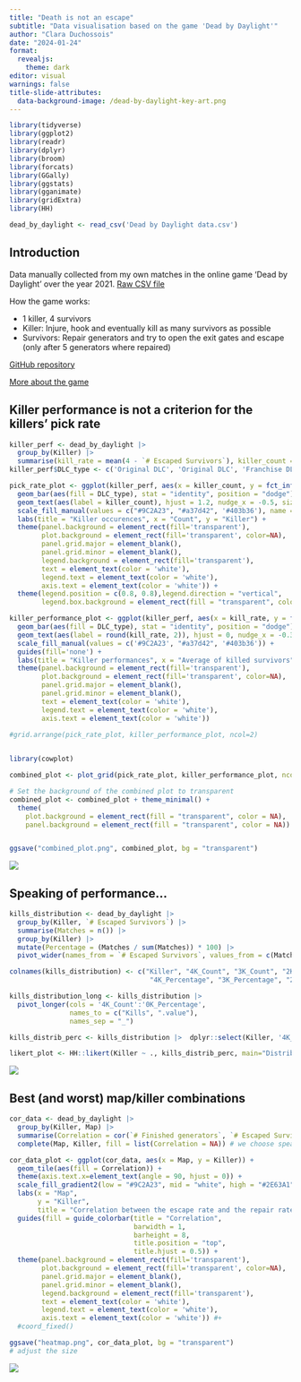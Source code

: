 ```yaml
---
title: "Death is not an escape"
subtitle: "Data visualisation based on the game 'Dead by Daylight'"
author: "Clara Duchossois"
date: "2024-01-24"
format: 
  revealjs: 
    theme: dark
editor: visual
warnings: false
title-slide-attributes:
  data-background-image: /dead-by-daylight-key-art.png
---
```


```r
library(tidyverse)
library(ggplot2)
library(readr)
library(dplyr)
library(broom)
library(forcats)
library(GGally)
library(ggstats)
library(gganimate)
library(gridExtra)
library(HH)

dead_by_daylight <- read_csv('Dead by Daylight data.csv')
```

## Introduction {.smaller background-image=/dbd-gallery-background.jpg}

Data manually collected from my own matches in the online game 'Dead by Daylight' over the year 2021.
[Raw CSV file](https://github.com/doubavitch/Dead-by-Daylight-Data-Visualization/blob/main/Dead%20by%20Daylight%20data.csv)

How the game works: 

- 1 killer, 4 survivors
- Killer: Injure, hook and eventually kill as many survivors as possible
- Survivors: Repair generators and try to open the exit gates and escape (only after 5 generators where repaired) 

[GitHub repository](https://github.com/doubavitch/Dead-by-Daylight-Data-Visualization)

[More about the game](https://deadbydaylight.com)


## Killer performance is not a criterion for the killers' pick rate {background-image=/dbd-gallery-background.jpg}

```r
killer_perf <- dead_by_daylight |> 
  group_by(Killer) |> 
  summarise(kill_rate = mean(4 - `# Escaped Survivors`), killer_count = n(), .groups = 'drop')
killer_perf$DLC_type <- c('Original DLC', 'Original DLC', 'Franchise DLC', 'Franchise DLC', 'Original DLC', 'Original DLC', 'Franchise DLC', 'Original DLC', 'Franchise DLC', 'Franchise DLC', 'Original DLC', 'Base game', 'Base game', 'Original DLC', 'Franchise DLC', 'Franchise DLC', 'Base game', 'Original DLC', 'Franchise DLC', 'Original DLC', 'Franchise DLC', 'Original DLC', 'Base game', 'Original DLC', 'Original DLC', 'Base game')

pick_rate_plot <- ggplot(killer_perf, aes(x = killer_count, y = fct_infreq(Killer, killer_count))) +
  geom_bar(aes(fill = DLC_type), stat = "identity", position = "dodge") +
  geom_text(aes(label = killer_count), hjust = 1.2, nudge_x = -0.5, size = 2.7, colour = 'white') +
  scale_fill_manual(values = c("#9C2A23", "#a37d42", '#403b36'), name = 'Type of DLC', labels = c('Base game', 'Franchise DLC', 'Original DLC')) +
  labs(title = "Killer occurences", x = "Count", y = "Killer") +
  theme(panel.background = element_rect(fill='transparent'),
        plot.background = element_rect(fill='transparent', color=NA),
        panel.grid.major = element_blank(),
        panel.grid.minor = element_blank(),
        legend.background = element_rect(fill='transparent'),
        text = element_text(color = 'white'),
        legend.text = element_text(color = 'white'),
        axis.text = element_text(color = 'white')) +
  theme(legend.position = c(0.8, 0.8),legend.direction = "vertical",
        legend.box.background = element_rect(fill = "transparent", color = NA))

killer_performance_plot <- ggplot(killer_perf, aes(x = kill_rate, y = fct_infreq(Killer, kill_rate))) +
  geom_bar(aes(fill = DLC_type), stat = "identity", position = "dodge") +
  geom_text(aes(label = round(kill_rate, 2)), hjust = 0, nudge_x = -0.35, size = 2.7, colour = 'white') +
  scale_fill_manual(values = c('#9C2A23', "#a37d42", '#403b36')) +
  guides(fill='none') +
  labs(title = "Killer performances", x = "Average of killed survivors", y = '') +
  theme(panel.background = element_rect(fill='transparent'),
        plot.background = element_rect(fill='transparent', color=NA),
        panel.grid.major = element_blank(),
        panel.grid.minor = element_blank(),
        text = element_text(color = 'white'),
        legend.text = element_text(color = 'white'),
        axis.text = element_text(color = 'white'))
  
#grid.arrange(pick_rate_plot, killer_performance_plot, ncol=2)


library(cowplot)

combined_plot <- plot_grid(pick_rate_plot, killer_performance_plot, ncol = 2, align = "h")

# Set the background of the combined plot to transparent
combined_plot <- combined_plot + theme_minimal() +
  theme(
    plot.background = element_rect(fill = "transparent", color = NA),
    panel.background = element_rect(fill = "transparent", color = NA))


ggsave("combined_plot.png", combined_plot, bg = "transparent")


```

![](combined_plot.png)

## Speaking of performance... {background-image=/dbd-gallery-background.jpg}

```r
kills_distribution <- dead_by_daylight |> 
  group_by(Killer, `# Escaped Survivors`) |> 
  summarise(Matches = n()) |> 
  group_by(Killer) |> 
  mutate(Percentage = (Matches / sum(Matches)) * 100) |> 
  pivot_wider(names_from = `# Escaped Survivors`, values_from = c(Matches, Percentage))

colnames(kills_distribution) <- c("Killer", "4K_Count", "3K_Count", "2K_Count", "1K_Count", "0K_Count", 
                                   "4K_Percentage", "3K_Percentage", "2K_Percentage", "1K_Percentage", "0K_Percentage")

kills_distribution_long <- kills_distribution |> 
  pivot_longer(cols = '4K_Count':'0K_Percentage', 
               names_to = c("Kills", ".value"), 
               names_sep = "_")

kills_distrib_perc <- kills_distribution |>  dplyr::select(Killer, '4K_Percentage', '3K_Percentage', '2K_Percentage', '1K_Percentage', '0K_Percentage')

likert_plot <- HH::likert(Killer ~ ., kills_distrib_perc, main="Distributions of the kills per killer", ylab= '', as.percent=TRUE, positive.order=TRUE, rightAxis = FALSE, trellis.par.set(background = list(col="transparent")), auto.key = list(text=c("4 kills","3 kills", "2 kills", "1 kill", "0 kill")), col=c("#5e1914", "#9C2A23", "darkgray", "#2E63A1", "#243b5e"))
```

![](likert_plot.png)

## Best (and worst) map/killer combinations {background-image=/dbd-gallery-background.jpg}

```r
cor_data <- dead_by_daylight |>
  group_by(Killer, Map) |>
  summarise(Correlation = cor(`# Finished generators`, `# Escaped Survivors`, method = "spearman"), .groups = 'drop') |> 
  complete(Map, Killer, fill = list(Correlation = NA)) # we choose spearman's correlation factor, as it more suited for ordinal data

cor_data_plot <- ggplot(cor_data, aes(x = Map, y = Killer)) +
  geom_tile(aes(fill = Correlation)) +
  theme(axis.text.x=element_text(angle = 90, hjust = 0)) +
  scale_fill_gradient2(low = "#9C2A23", mid = "white", high = "#2E63A1", midpoint = 0, na.value = '#6D6D6D') +
  labs(x = "Map",
       y = "Killer",
       title = "Correlation between the escape rate and the repair rate\nper killer and per map") +
  guides(fill = guide_colorbar(title = "Correlation", 
                               barwidth = 1, 
                               barheight = 8,
                               title.position = "top",
                               title.hjust = 0.5)) +
  theme(panel.background = element_rect(fill='transparent'),
        plot.background = element_rect(fill='transparent', color=NA),
        panel.grid.major = element_blank(),
        panel.grid.minor = element_blank(),
        legend.background = element_rect(fill='transparent'),
        text = element_text(color = 'white'),
        legend.text = element_text(color = 'white'),
        axis.text = element_text(color = 'white')) #+
  #coord_fixed()

ggsave("heatmap.png", cor_data_plot, bg = "transparent")
# adjust the size
```

![](heatmap.png)